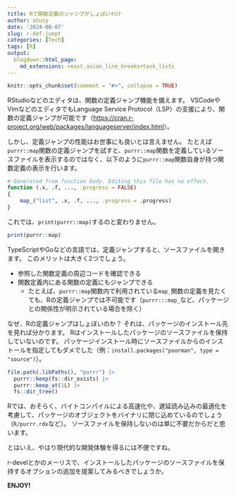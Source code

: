 ```yaml
---
title: Rで関数定義のジャンプがしょぼいわけ
author: atusy
date: '2024-08-07'
slug: r-def-jumpt
categories: [Tech]
tags: [R]
output:
  blogdown::html_page:
    md_extensions: +east_asian_line_breaks+task_lists
---
```


```r
knitr::opts_chunk$set(comment = "#>", collapse = TRUE)
```

RStudioなどのエディタは、関数の定義ジャンプ機能を備えます。
VSCodeやVimなどのエディタでもLanguage Service Protocol（LSP）の支援により、関数の定義ジャンプが可能です（<https://cran.r-project.org/web/packages/languageserver/index.html>）。

しかし、定義ジャンプの性能はお世事にも良いとは言えません。
たとえば`purrr::map`関数の定義ジャンプを試すと、`purrr::map`関数を定義しているソースファイルを表示するのではなく、以下のように`purrr::map`関数自身が持つ関数定義の表示を行います。

``` r
# Generated from function body. Editing this file has no effect.
function (.x, .f, ..., .progress = FALSE) 
{
    map_("list", .x, .f, ..., .progress = .progress)
}
```

これでは、`print(purrr::map)`するのと変わりません。

```r
print(purrr::map)
```

TypeScriptやGoなどの言語では、定義ジャンプすると、ソースファイルを開きます。
このメリットは大きく2つでしょう。

- 参照した関数定義の周辺コードを確認できる
- 関数定義内にある関数の定義にもジャンプできる
  - たとえば、`purrr::map`関数内で利用されている`map_`関数の定義を見たくても、Rの定義ジャンプでは不可能です（`purrr:::map_`など、パッケージとの関係性が明示されている場合を除く）

なぜ、Rの定義ジャンプはしょぼいのか？
それは、パッケージのインストール先を見れば分かります。
Rはインストールしたパッケージのソースファイルを保持していないのです。
パッケージインストール時にソースファイルからのインストールを指定してもダメでした（例：`install.packages("poorman", type = "source")`）。

```r
file.path(.libPaths(), "purrr") |>
  purrr::keep(fs::dir_exists) |>
  purrr::keep_at(1L) |>
  fs::dir_tree()
```

Rでは、おそらく、バイトコンパイルによる高速化や、遅延読み込みの最適化を考慮して、パッケージのオブジェクトをバイナリに閉じ込めているのでしょう（`R/purrr.rdx`など）。
ソースファイルを保持しないのは単に不要だからだと思います。

とはいえ、やはり現代的な開発体験を得るには不便ですね。

r-develとかのメーリスで、インストールしたパッケージのソースファイルを保持するオプションの追加を提案してみるべきでしょうか。


**ENJOY!**
